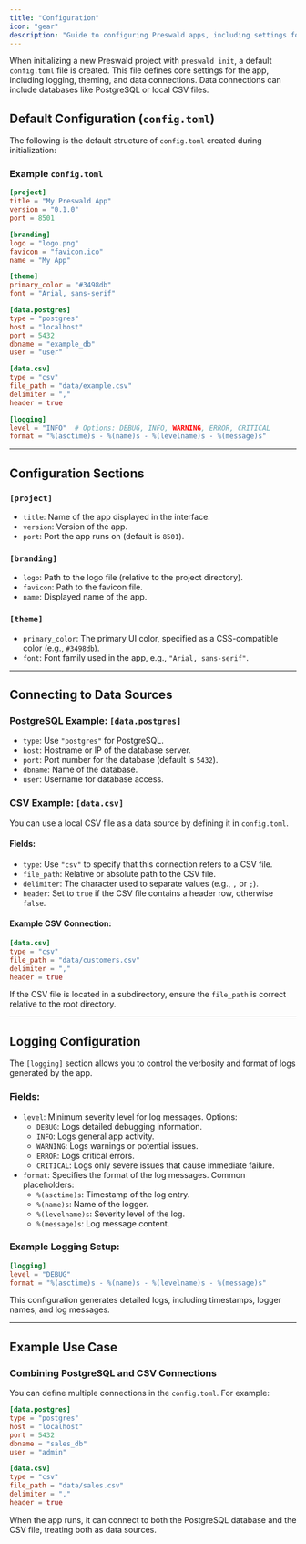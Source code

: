 ```yaml
---
title: "Configuration"
icon: "gear"
description: "Guide to configuring Preswald apps, including settings for connections, theming, and logging."
---
```


When initializing a new Preswald project with `preswald init`, a default `config.toml` file is created. This file defines core settings for the app, including logging, theming, and data connections. Data connections can include databases like PostgreSQL or local CSV files.

## Default Configuration (`config.toml`)

The following is the default structure of `config.toml` created during initialization:

### Example `config.toml`

```toml
[project]
title = "My Preswald App"
version = "0.1.0"
port = 8501

[branding]
logo = "logo.png"
favicon = "favicon.ico"
name = "My App"

[theme]
primary_color = "#3498db"
font = "Arial, sans-serif"

[data.postgres]
type = "postgres"
host = "localhost"
port = 5432
dbname = "example_db"
user = "user"

[data.csv]
type = "csv"
file_path = "data/example.csv"
delimiter = ","
header = true

[logging]
level = "INFO"  # Options: DEBUG, INFO, WARNING, ERROR, CRITICAL
format = "%(asctime)s - %(name)s - %(levelname)s - %(message)s"
```

---

## Configuration Sections

### `[project]`

- `title`: Name of the app displayed in the interface.
- `version`: Version of the app.
- `port`: Port the app runs on (default is `8501`).

### `[branding]`

- `logo`: Path to the logo file (relative to the project directory).
- `favicon`: Path to the favicon file.
- `name`: Displayed name of the app.

### `[theme]`

- `primary_color`: The primary UI color, specified as a CSS-compatible color (e.g., `#3498db`).
- `font`: Font family used in the app, e.g., `"Arial, sans-serif"`.

---

## Connecting to Data Sources

### PostgreSQL Example: `[data.postgres]`

- `type`: Use `"postgres"` for PostgreSQL.
- `host`: Hostname or IP of the database server.
- `port`: Port number for the database (default is `5432`).
- `dbname`: Name of the database.
- `user`: Username for database access.

### CSV Example: `[data.csv]`

You can use a local CSV file as a data source by defining it in `config.toml`.

#### Fields:

- `type`: Use `"csv"` to specify that this connection refers to a CSV file.
- `file_path`: Relative or absolute path to the CSV file.
- `delimiter`: The character used to separate values (e.g., `,` or `;`).
- `header`: Set to `true` if the CSV file contains a header row, otherwise `false`.

#### Example CSV Connection:

```toml
[data.csv]
type = "csv"
file_path = "data/customers.csv"
delimiter = ","
header = true
```

If the CSV file is located in a subdirectory, ensure the `file_path` is correct relative to the root directory.

---

## Logging Configuration

The `[logging]` section allows you to control the verbosity and format of logs generated by the app.

### Fields:

- `level`: Minimum severity level for log messages. Options:
  - `DEBUG`: Logs detailed debugging information.
  - `INFO`: Logs general app activity.
  - `WARNING`: Logs warnings or potential issues.
  - `ERROR`: Logs critical errors.
  - `CRITICAL`: Logs only severe issues that cause immediate failure.
- `format`: Specifies the format of the log messages. Common placeholders:
  - `%(asctime)s`: Timestamp of the log entry.
  - `%(name)s`: Name of the logger.
  - `%(levelname)s`: Severity level of the log.
  - `%(message)s`: Log message content.

### Example Logging Setup:

```toml
[logging]
level = "DEBUG"
format = "%(asctime)s - %(name)s - %(levelname)s - %(message)s"
```

This configuration generates detailed logs, including timestamps, logger names, and log messages.

---

## Example Use Case

### Combining PostgreSQL and CSV Connections

You can define multiple connections in the `config.toml`. For example:

```toml
[data.postgres]
type = "postgres"
host = "localhost"
port = 5432
dbname = "sales_db"
user = "admin"

[data.csv]
type = "csv"
file_path = "data/sales.csv"
delimiter = ","
header = true
```

When the app runs, it can connect to both the PostgreSQL database and the CSV file, treating both as data sources.
